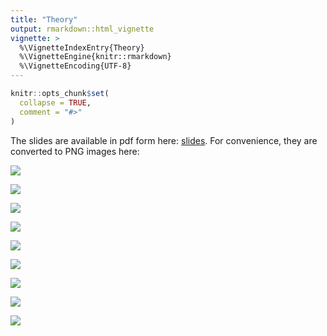 ```yaml
---
title: "Theory"
output: rmarkdown::html_vignette
vignette: >
  %\VignetteIndexEntry{Theory}
  %\VignetteEngine{knitr::rmarkdown}
  %\VignetteEncoding{UTF-8}
---
```


```r
knitr::opts_chunk$set(
  collapse = TRUE,
  comment = "#>"
)
```


The slides are available in pdf form here: [slides](DiDforBigData_theory.pdf). For convenience, they are converted to PNG images here:

![](slide1.png) 

![](slide2.png) 


![](slide3.png) 



![](slide4.png) 






![](slide5.png) 



![](slide6.png) 



![](slide7.png) 


![](slide8.png) 



![](slide9.png) 

